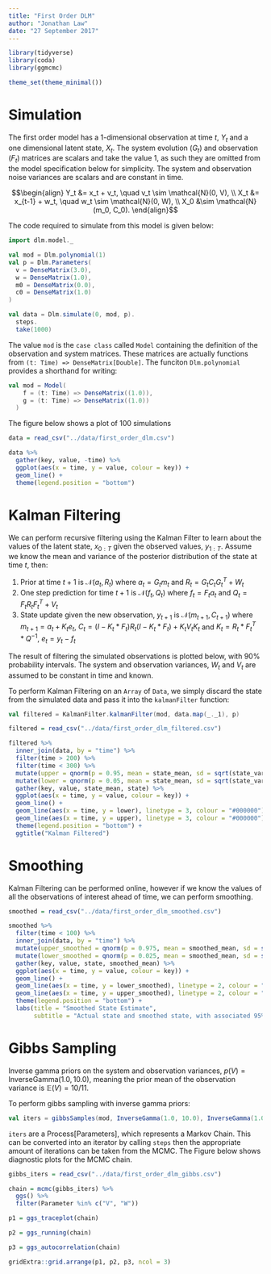 ```yaml
---
title: "First Order DLM"
author: "Jonathan Law"
date: "27 September 2017"
---
```


```r
library(tidyverse)
library(coda)
library(ggmcmc)

theme_set(theme_minimal())
```

# Simulation

The first order model has a 1-dimensional observation at time $t$, $Y_t$ and a one dimensional latent state, $X_t$. The system evolution ($G_t$) and observation ($F_t$) matrices are scalars and take the value 1, as such they are omitted from the model specification below for simplicity. The system and observation noise variances are scalars and are constant in time.

$$\begin{align}
Y_t &= x_t + v_t, \quad v_t \sim \mathcal{N}(0, V), \\
X_t &= x_{t-1} + w_t, \quad w_t \sim \mathcal{N}(0, W), \\
X_0 &\sim \mathcal{N}(m_0, C_0).
\end{align}$$

The code required to simulate from this model is given below:

```scala
import dlm.model._

val mod = Dlm.polynomial(1)
val p = Dlm.Parameters(
  v = DenseMatrix(3.0),
  w = DenseMatrix(1.0),
  m0 = DenseMatrix(0.0),
  c0 = DenseMatrix(1.0)
)

val data = Dlm.simulate(0, mod, p).
  steps.
  take(1000)
```

The value `mod` is the `case class` called `Model` containing the definition of the observation and system matrices. These matrices are actually functions from `(t: Time) => DenseMatrix[Double]`. The funciton `Dlm.polynomial` provides a shorthand for writing:

```scala
val mod = Model(
    f = (t: Time) => DenseMatrix((1.0)), 
    g = (t: Time) => DenseMatrix((1.0))
  )
```

The figure below shows a plot of 100 simulations 

```r
data = read_csv("../data/first_order_dlm.csv")

data %>%
  gather(key, value, -time) %>%
  ggplot(aes(x = time, y = value, colour = key)) +
  geom_line() +
  theme(legend.position = "bottom")
```

# Kalman Filtering

We can perform recursive filtering using the Kalman Filter to learn about the values of the latent state, $x_{0:T}$ given the observed values, $y_{1:T}$. Assume we know the mean and variance of the posterior distribution of the state at time $t$, then:

1) Prior at time $t + 1$ is $\mathcal{N}(a_t, R_t)$ where $a_t = G_t m_t$ and $R_t = G_t C_t G_t^T + W_t$
2) One step prediction for time $t + 1$ is $\mathcal{N}(f_t, Q_t)$ where $f_t = F_t a_t$ and $Q_t = F_t R_t F_t^T + V_t$
3) State update given the new observation, $y_{t+1}$ is $\mathcal{N}(m_{t+1}, C_{t+1})$ where $m_{t+1} = a_t + K_t e_t$, $C_t = (I - K_t * F_t)R_t(I - K_t * F_t) + K_tV_tK_t$ and $K_t = R_t * F_t^T * Q^{-1}$, $e_t = y_t - f_t$

The result of filtering the simulated observations is plotted below, with 90% probability intervals. The system and observation variances, $W_t$ and $V_t$ are assumed to be constant in time and known.

To perform Kalman Filtering on an `Array` of `Data`, we simply discard the state from the simulated data and pass it into the `kalmanFilter` function:

```scala
val filtered = KalmanFilter.kalmanFilter(mod, data.map(_._1), p)
```

```r
filtered = read_csv("../data/first_order_dlm_filtered.csv")

filtered %>%
  inner_join(data, by = "time") %>%
  filter(time > 200) %>%
  filter(time < 300) %>%
  mutate(upper = qnorm(p = 0.95, mean = state_mean, sd = sqrt(state_variance))) %>%
  mutate(lower = qnorm(p = 0.05, mean = state_mean, sd = sqrt(state_variance))) %>%
  gather(key, value, state_mean, state) %>%
  ggplot(aes(x = time, y = value, colour = key)) +
  geom_line() +
  geom_line(aes(x = time, y = lower), linetype = 3, colour = "#000000") +
  geom_line(aes(x = time, y = upper), linetype = 3, colour = "#000000") +
  theme(legend.position = "bottom") +
  ggtitle("Kalman Filtered")
```

# Smoothing 

Kalman Filtering can be performed online, however if we know the values of all the observations of interest ahead of time, we can perform smoothing.

```r
smoothed = read_csv("../data/first_order_dlm_smoothed.csv")

smoothed %>%
  filter(time < 100) %>%
  inner_join(data, by = "time") %>%
  mutate(upper_smoothed = qnorm(p = 0.975, mean = smoothed_mean, sd = sqrt(smoothed_variance))) %>%
  mutate(lower_smoothed = qnorm(p = 0.025, mean = smoothed_mean, sd = sqrt(smoothed_variance))) %>%
  gather(key, value, state, smoothed_mean) %>%
  ggplot(aes(x = time, y = value, colour = key)) +
  geom_line() +
  geom_line(aes(x = time, y = lower_smoothed), linetype = 2, colour = "#000000") +
  geom_line(aes(x = time, y = upper_smoothed), linetype = 2, colour = "#000000") +
  theme(legend.position = "bottom") +
  labs(title = "Smoothed State Estimate",
       subtitle = "Actual state and smoothed state, with associated 95% intervals")
```

# Gibbs Sampling

Inverse gamma priors on the system and observation variances, $p(V) = \textrm{InverseGamma}(1.0, 10.0)$, meaning the prior mean of the observation variance is $\mathbb{E}(V) = 10 / 11$.

To perform gibbs sampling with inverse gamma priors:

```scala
val iters = gibbsSamples(mod, InverseGamma(1.0, 10.0), InverseGamma(1.0, 10.0), p, data.map(_._1))
```

`iters` are a Process[Parameters], which represents a Markov Chain. This can be converted into an iterator by calling `steps` then the appropriate amount of iterations can be taken from the MCMC. The Figure below shows diagnostic plots for the MCMC chain.

```r
gibbs_iters = read_csv("../data/first_order_dlm_gibbs.csv")

chain = mcmc(gibbs_iters) %>%
  ggs() %>%
  filter(Parameter %in% c("V", "W"))

p1 = ggs_traceplot(chain)

p2 = ggs_running(chain)

p3 = ggs_autocorrelation(chain)

gridExtra::grid.arrange(p1, p2, p3, ncol = 3)
```
